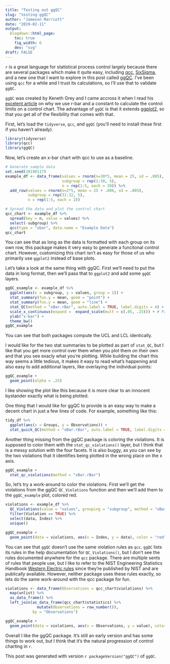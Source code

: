 ```yaml
---
title: "Testing out ggQC"
slug: "testing-ggQC"
author: "Jameson Marriott"
date: "2019-02-11"
output:
  blogdown::html_page:
    toc: true
    fig_width: 6
    dev: "svg"
draft: FALSE
---
```


`r` is a great language for statistical process control largely because there are several packages which make it quite easy, including [qcc](https://cran.r-project.org/package=qcc), [SixSigma](https://cran.r-project.org/package=SixSigma), and a new one that I want to explore in this post called [ggQC](http://rcontrolcharts.com/). I've been using `qcc` for a while and I trust its calculations, so I'll use that to validate `ggQC`. 

`ggQC` was created by Keneth Grey and I came accross it when I read his [excelent article](https://r-bar.net/xmr-limits-moving-range/) on why we use r-bar and a constant to calculate the control limits on a control chart. The advantage of `ggQC` is that it extends [ggplot2](https://ggplot2.tidyverse.org/), so that you get all of the flexibility that comes with that. 

First, let's load the `tidyverse`, `qcc`, and `ggQC` (you'll need to install these first if you haven't already). 

```r
library(tidyverse)
library(qcc)
library(ggQC)
```

Now, let's create an x-bar chart with qcc to use as a baseline. 

```r
# Generate sample data
set.seed(20190117)
example_df <- data_frame(values = rnorm(n=30*5, mean = 25, sd = .005),
                         subgroup = rep(1:30, 5),
                         n = rep(1:5, each = 30)) %>%
  add_row(values = rnorm(n=2*5, mean = 25 + .006, sd = .005),
          subgroup = rep(31:32, 5),
          n = rep(1:5, each = 2))

# Spread the data and plot the control chart
qcc_chart <- example_df %>%
  spread(key = n, value = values) %>%
  select(-subgroup) %>%
  qcc(type = "xbar", data.name = "Example Data")
qcc_chart
```

You can see that as long as the data is formatted with each group on its own row, this package makes it very easy to generate a funcitonal control chart. However, customizing this chart isn't as easy for those of us who primarily use `ggplot2` instead of base plots. 

Let's take a look at the same thing with ggQC. First we'll need to put the data in long format, then we'll pass that to `ggplot2` and add some `ggQC` layers. 

```r
ggQC_example <- example_df %>%
  ggplot(aes(x = subgroup, y = values, group = 1)) +
  stat_summary(fun.y = mean, geom = "point") +
  stat_summary(fun.y = mean, geom = "line") +
  stat_QC(method = "xBar.rBar", auto.label = TRUE, label.digits = 4) +
  scale_x_continuous(expand =  expand_scale(mult = c(.05, .15))) + # Pad the x-axis for the labels
  ylab("x-bar") +
  theme_bw()
ggQC_example
```

You can see that both packages compute the UCL and LCL identically. 

I would like for the two stat summaries to be plotted as part of `stat_QC`, but I like that you get more control over them when you plot them on their own and that you see exacly what you're plotting. While building the chart this way seems a little tedious, it makes it easy to read what's happening and also easy to add additional layers, like overlaying the individual points:

```r
ggQC_example +
  geom_point(alpha = .25)
```

I like showing the plot like this because it is more clear to an innocent bystander exactly what is being plotted. 

One thing that I would like for ggQC to provide is an easy way to make a decent chart in just a few lines of code. For example, something like this:

```r
tidy_df %>%
  ggplot(aes(x = Groups, y = Observations)) +
  stat_quick_QC(method = "xBar.rBar", auto.label = TRUE, label.digits = 4)
```

Another thing missing from the ggQC package is coloring the violations. It is supposed to color them with the `stat_qc_violations()` layer, but I think that is a messy solution with the four facets. It is also buggy, as you can see by the two violations that it identifies being plotted in the wrong place on the x axis. 

```r
ggQC_example +
  stat_qc_violations(method = "xBar.rBar")
```

So, let's try a work-around to color the violations. First we'll get the violations from the ggQC `QC_Violations` function and then we'll add them to the `ggQC_example` plot, colored red. 

```r
violations <- example_df %>%
  QC_Violations(value = "values", grouping = "subgroup", method = "xBar.rBar") %>%
  filter(Violation == TRUE) %>%
  select(data, Index) %>%
  unique()

ggQC_example +
  geom_point(data = violations, aes(x = Index, y = data), color = "red")
```


You can see that `ggQC` doesn't use the same violation rules as `qcc`. `ggQC` lists its rules in the help documentation for `QC_Violations()`, but I don't see the rules documented anywhere for the `qcc` package. There are multiple sents of rules that people use, but I like to refer to the NIST Engineering Statistics Handbook [Western Electric rules](https://www.itl.nist.gov/div898/handbook/pmc/section3/pmc32.htm#WECO%20rules) since they're published by NIST and are publically available. However, neither package uses these rules exactly, so lets do the same work-around with the qcc package for fun. 

```r
violations <- data_frame(Observations = qcc_chart$violations) %>%
  map(unlist) %>%
  as_data_frame() %>%
  left_join(as_data_frame(qcc_chart$statistics) %>% 
              mutate(Observations = row_number()), 
            by = "Observations")

ggQC_example +
  geom_point(data = violations, aes(x = Observations, y = value), color = "red")
```

Overall I like the ggQC package. It's still an early version and has some things to work out, but I think that it's the natural progression of control charting in `r`.

This post was generated with version `r packageVersion("ggQC")` of `ggQC`.